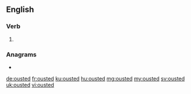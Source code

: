 ==English==

===Verb===
{{head|en|verb form}}

# {{en-past of|oust}}

===Anagrams===
* {{l|en|used to}}

[[de:ousted]]
[[fr:ousted]]
[[ku:ousted]]
[[hu:ousted]]
[[mg:ousted]]
[[my:ousted]]
[[sv:ousted]]
[[uk:ousted]]
[[vi:ousted]]